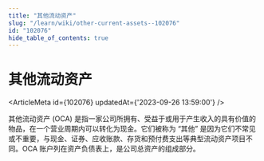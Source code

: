 ```yaml
---
title: "其他流动资产"
slug: "/learn/wiki/other-current-assets--102076"
id: "102076"
hide_table_of_contents: true
---
```



# 其他流动资产

<ArticleMeta id={102076} updatedAt={'2023-09-26 13:59:00'} />
<div className='border-solid border-b border-t-0 my-4 border-[var(--ifm-color-gray-300)]' />

其他流动资产 (OCA) 是指一家公司所拥有、受益于或用于产生收入的具有价值的物品，在一个营业周期内可以转化为现金。它们被称为 “其他” 是因为它们不常见或不重要，与现金、证券、应收账款、存货和预付费支出等典型流动资产项目不同。OCA 账户列在资产负债表上，是公司总资产的组成部分。
